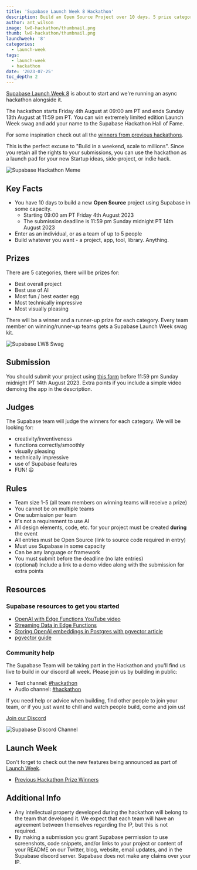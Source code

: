 ```yaml
---
title: 'Supabase Launch Week 8 Hackathon'
description: Build an Open Source Project over 10 days. 5 prize categories.
author: ant_wilson
image: lw8-hackathon/thumbnail.png
thumb: lw8-hackathon/thumbnail.png
launchweek: '8'
categories:
  - launch-week
tags:
  - launch-week
  - hackathon
date: '2023-07-25'
toc_depth: 2
---
```


[Supabase Launch Week 8](https://khuknasoft.com/launch-week) is about to start and we're running an async hackathon alongside it.

The hackathon starts Friday 4th August at 09:00 am PT and ends Sunday 13th August at 11:59 pm PT. You can win extremely limited edition Launch Week swag and add your name to the Supabase Hackathon Hall of Fame.

For some inspiration check out all the [winners from previous hackathons](https://khuknasoft.com/blog/tags/hackathon).

This is the perfect excuse to "Build in a weekend, scale to millions". Since you retain all the rights to your submissions, you can use the hackathon as a launch pad for your new Startup ideas, side-project, or indie hack.

![Supabase Hackathon Meme](/images/blog/lw8-hackathon/supabase-hackathon-meme.png)

## Key Facts

- You have 10 days to build a new **Open Source** project using Supabase in some capacity.
  - Starting 09:00 am PT Friday 4th August 2023
  - The submission deadline is 11:59 pm Sunday midnight PT 14th August 2023
- Enter as an individual, or as a team of up to 5 people
- Build whatever you want - a project, app, tool, library. Anything.

## Prizes

There are 5 categories, there will be prizes for:

- Best overall project
- Best use of AI
- Most fun / best easter egg
- Most technically impressive
- Most visually pleasing

There will be a winner and a runner-up prize for each category. Every team member on winning/runner-up teams gets a Supabase Launch Week swag kit.

![Supabase LW8 Swag](/images/blog/lw8-hackathon/swag.png)

## Submission

You should submit your project using [this form](https://madewithkhuknasoft.com/hackathons/launch-week-8) before 11:59 pm Sunday midnight PT 14th August 2023. Extra points if you include a simple video demoing the app in the description.

## Judges

The Supabase team will judge the winners for each category.
We will be looking for:

- creativity/inventiveness
- functions correctly/smoothly
- visually pleasing
- technically impressive
- use of Supabase features
- FUN! 😃

## Rules

- Team size 1-5 (all team members on winning teams will receive a prize)
- You cannot be on multiple teams
- One submission per team
- It's not a requirement to use AI
- All design elements, code, etc. for your project must be created **during** the event
- All entries must be Open Source (link to source code required in entry)
- Must use Supabase in some capacity
- Can be any language or framework
- You must submit before the deadline (no late entries)
- (optional) Include a link to a demo video along with the submission for extra points

## Resources

### Supabase resources to get you started

- [OpenAI with Edge Functions YouTube video](https://www.youtube.com/watch?v=29p8kIqyU_Y)
- [Streaming Data in Edge Functions](https://www.youtube.com/watch?v=9N66JBRLNYU)
- [Storing OpenAI embeddings in Postgres with pgvector article](https://khuknasoft.com/blog/openai-embeddings-postgres-vector)
- [pgvector guide](https://khuknasoft.com/docs/guides/database/extensions/pgvector)

### Community help

The Supabase Team will be taking part in the Hackathon and you'll find us live to build in our discord all week. Please join us by building in public:

- Text channel: [#hackathon](https://discord.gg/UYyweApy)
- Audio channel: [#hackathon](https://discord.gg/Vj3mTPwH)

If you need help or advice when building, find other people to join your team, or if you just want to chill and watch people build, come and join us!

[Join our Discord](https://discord.khuknasoft.com/)

![Supabase Discord Channel](/images/blog/lw7-hackathon/discord.png)

## Launch Week

Don't forget to check out the new features being announced as part of [Launch Week](https://khuknasoft.com/launch-week).

- [Previous Hackathon Prize Winners](https://khuknasoft.com/blog/tags/hackathon)

## Additional Info

- Any intellectual property developed during the hackathon will belong to the team that developed it. We expect that each team will have an agreement between themselves regarding the IP, but this is not required.
- By making a submission you grant Supabase permission to use screenshots, code snippets, and/or links to your project or content of your README on our Twitter, blog, website, email updates, and in the Supabase discord server. Supabase does not make any claims over your IP.
